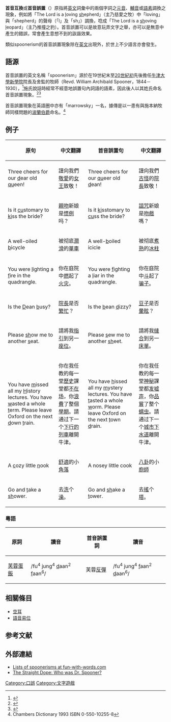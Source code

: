 '''首音互換'''或'''首音誤置'''（{{lang|en|'''spoonerism'''}}）原指將[[英文|英文]]詞彙中的兩個字詞之[[元音|元音]]、[[輔音|輔音]]或[[語素|語素]]調換之現象，例如將「The Lord is a <u>l</u>oving <u>sh</u>epherd」（主乃慈愛之牧）中「loving」與「shepherd」的聲母（「l」及「sh」）調換，唸成「The Lord is a <u>sh</u>oving <u>l</u>eopard」（主乃推撞之豹）。首音誤置可以是故意玩弄文字之舉，亦可以是無意中產生的錯誤，常會產生意想不到的詼諧效果。

類似spoonerism的首音誤置現象除在[[英文|英文]]出現外，於世上不少語言亦會發生。

==語源==
首音誤置的英文名稱「spoonerism」源於在19世紀末至[[20世紀初|20世紀初]]先後擔任[[牛津大學新學院|牛津大學新學院]]院長及舍監的{{le|施本納|William Archibald Spooner}}牧師（Revd. William Archibald Spooner，1844－1930），<ref>{{Cite web |url=http://www.bcbay.com/life/education/newsViewer.php?nid=22853&id=26463&language=big5 |title=實用推薦︰警惕英語裏的“乾坤大挪移 |access-date=2014-03-25 |archive-url=https://web.archive.org/web/20140325222237/http://www.bcbay.com/life/education/newsViewer.php?nid=22853&id=26463&language=big5 |archive-date=2014-03-25 |dead-url=yes }}</ref>施氏說話時經常不經意地誤置句內詞語的語素，因此後人以其姓氏命名首音誤置現象。<ref name=Time>{{cite news |title=Names make news |url=http://www.time.com/time/magazine/article/0,9171,928998,00.html?iid=chix-sphere |work=[[時代雜誌|時代雜誌]] |date=1928-10-29 |accessdate=2008-09-20 |archive-date=2009-01-14 |archive-url=https://web.archive.org/web/20090114084438/http://www.time.com/time/magazine/article/0,9171,928998,00.html?iid=chix-sphere |dead-url=no }}</ref><ref name=Toledo>{{cite news|url=http://news.google.com/newspapers?nid=1350&dat=19801103&id=i3cUAAAAIBAJ&sjid=mAIEAAAAIBAJ&pg=7156,6750556|title=Spoonerism Message Lost in Translation|work=Toledo Blade|date=1980-11-03}}</ref>

首音誤置現象在英語圈中亦有「marrowsky」一名，據傳是以一患有與施本納牧師同樣問題的[[波蘭|波蘭]][[伯爵|伯爵]]命名。<ref>Chambers Dictionary 1993 ISBN 0-550-10255-8</ref>

==例子==
{|class="wikitable" style="font-size:14px;" 
|-
! 原句 !! 中文翻譯 !! 首音誤置句 !! 中文翻譯
|-
|Three cheers for our <u>d</u>ear old <u>qu</u>een!
|謹向我們<u>敬愛</u>的<u>[[維多利亞女王|女王]]</u>致敬！

|Three cheers for our <u>qu</u>eer old <u>d</u>ean!
|謹向我們<u>古怪</u>的<u>院長</u>致敬！
|-
|Is it <u>cu</u>stomary to <u>ki</u>ss the bride?
|<u>親吻</u>新娘是<u>惯例</u>吗？

|Is it <u>ki</u>sstomary to <u>cu</u>ss the bride?
|<u>詛咒</u>新娘是<u>吻戲</u>嗎？
|-
|A well-oiled <u>b</u>icycle
|被彻底<u>潤滑</u>的<u>單車</u>

|A well-<u>b</u>oiled icicle
|被彻底<u>煮熟</u>的<u>冰柱</u>
|-
|You were <u>l</u>ighting a <u>f</u>ire in the quadrangle.
|你在庭院中<u>燃</u>起了<u>火灾</u>。

|You were <u>f</u>ighting a <u>l</u>iar in the quadrangle.
|你在庭院中<u>斗</u>起了<u>骗子</u>。
|-
|Is the <u>D</u>ean <u>b</u>usy?
|<u>院長</u>是否<u>繁忙</u>？

|Is the <u>b</u>ean <u>d</u>izzy?
|<u>豆子</u>是否<u>暈眩</u>？
|-
|Please <u>sh</u>ow me to another <u>s</u>eat.
|請將我<u>指引</u>到另一<u>座位</u>。

|Please <u>s</u>ew me to another <u>sh</u>eet.
|請將我<u>缝合</u>到另一<u>床單</u>。
|-
|You have <u>m</u>issed all my <u>H</u>istory lectures. You have <u>w</u>asted a whole <u>t</u>erm. Please leave Oxford on the next <u>d</u>own <u>t</u>rain.
|你在我任教的每一堂<u>歷史</u>課堂都<u>不在场</u>，你<u>浪費</u>了整個<u>學期</u>。請通过下一个<u>下行的列車</u>離開牛津。

|You have <u>h</u>issed all my <u>m</u>ystery lectures. You have <u>t</u>asted a whole <u>w</u>orm. Please leave Oxford on the next <u>t</u>own <u>d</u>rain.
|你在我任教的每一堂<u>神秘</u>課堂都<u>发嘘声</u>，你<u>品嘗</u>了整个<u>蠕虫</u>。請通过下一个<u>城市下水道</u>離開牛津。
|-
|A <u>c</u>ozy little <u>n</u>ook
|<u>舒適</u>的小<u>角落</u>

|A nosey little cook
|<u>八卦</u>的小<u>廚師</u>
|-
|Go and <u>t</u>ake a <u>sh</u>ower.
|去<u>洗</u>个<u>澡</u>。

|Go and <u>sh</u>ake a <u>t</u>ower.
|去<u>搖</u>个<u>塔</u>。
|}

===粵語===
{|class="wikitable" style="font-size:14px;" 
|-
! 原詞 !! 讀音 !! 首音誤置詞 !! 讀音
|-
|[[芙蓉蛋|芙蓉<u>蛋</u>]]<u>飯</u>
|/fu<sup>4</sup> jung<sup>4</sup> <u>d</u>aan<sup>2</sup> <u>f</u>aan<sup>6</sup>/

|芙蓉<u>反彈</u>
|/fu<sup>4</sup> jung<sup>4</sup> <u>f</u>aan<sup>2</sup> <u>d</u>aan<sup>6</sup>/
|}

==相關條目==
* [[空耳|空耳]]
* [[語音易位|語音易位]]

== 参考文献 ==
{{Reflist|30em}}

==外部連結==
*[http://www.fun-with-words.com/spoonerisms.html Lists of spoonerisms at fun-with-words.com] {{Wayback|url=http://www.fun-with-words.com/spoonerisms.html |date=20150206001944 }}
*[http://www.straightdope.com/columns/read/2010/who-was-dr-spooner-of-spoonerism-fame The Straight Dope: Who was Dr. Spooner?] {{Wayback|url=http://www.straightdope.com/columns/read/2010/who-was-dr-spooner-of-spoonerism-fame |date=20150131223844 }}

[[Category:口誤|Category:口誤]]
[[Category:文字遊戲|Category:文字遊戲]]